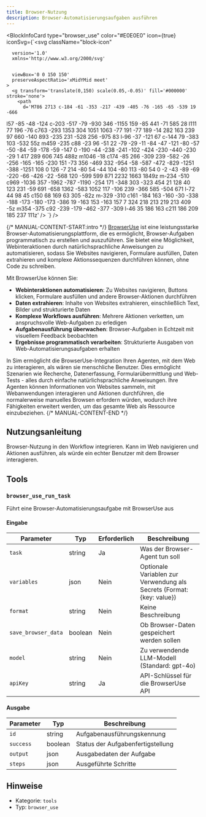 ```yaml
---
title: Browser-Nutzung
description: Browser-Automatisierungsaufgaben ausführen
---
```



<BlockInfoCard 
  type="browser_use"
  color="#E0E0E0"
  icon={true}
  iconSvg={`<svg className="block-icon"
      
      version='1.0'
      xmlns='http://www.w3.org/2000/svg'
      
      
      viewBox='0 0 150 150'
      preserveAspectRatio='xMidYMid meet'
    >
      <g transform='translate(0,150) scale(0.05,-0.05)' fill='#000000' stroke='none'>
        <path
          d='M786 2713 c-184 -61 -353 -217 -439 -405 -76 -165 -65 -539 19 -666
l57 -85 -48 -124 c-203 -517 -79 -930 346 -1155 159 -85 441 -71 585 28 l111
77 196 -76 c763 -293 1353 304 1051 1063 -77 191 -77 189 -14 282 163 239 97
660 -140 893 -235 231 -528 256 -975 83 l-96 -37 -121 67 c-144 79 -383 103
-532 55z m459 -235 c88 -23 96 -51 22 -79 -29 -11 -84 -47 -121 -80 -57 -50
-84 -59 -178 -59 -147 0 -190 -44 -238 -241 -102 -424 -230 -440 -230 -29 1
417 289 606 745 488z m1046 -18 c174 -85 266 -309 239 -582 -26 -256 -165
-165 -230 151 -73 356 -469 332 -954 -58 -587 -472 -829 -1251 -388 -1251 108
0 126 -7 214 -80 54 -44 104 -80 113 -80 54 0 -2 -43 -89 -69 -220 -66 -426
-22 -568 120 -599 599 871 2232 1663 1849z m-234 -510 c969 -1036 357 -1962
-787 -1190 -254 171 -348 303 -323 454 21 128 40 123 231 -59 691 -658 1362
-583 1052 117 -106 239 -366 585 -504 671 l-72 44 98 45 c150 68 169 63 305
-82z m-329 -310 c161 -184 163 -160 -30 -338 -188 -173 -180 -173 -386 19
-163 153 -163 157 7 324 218 213 219 213 409 -5z m354 -375 c92 -239 -179
-462 -377 -309 l-46 35 186 163 c211 186 209 185 237 111z'
        />
      </g>
    </svg>`}
/>

{/* MANUAL-CONTENT-START:intro */}
[BrowserUse](https://browser-use.com/) ist eine leistungsstarke Browser-Automatisierungsplattform, die es ermöglicht, Browser-Aufgaben programmatisch zu erstellen und auszuführen. Sie bietet eine Möglichkeit, Webinteraktionen durch natürlichsprachliche Anweisungen zu automatisieren, sodass Sie Websites navigieren, Formulare ausfüllen, Daten extrahieren und komplexe Aktionssequenzen durchführen können, ohne Code zu schreiben.

Mit BrowserUse können Sie:

- **Webinteraktionen automatisieren**: Zu Websites navigieren, Buttons klicken, Formulare ausfüllen und andere Browser-Aktionen durchführen
- **Daten extrahieren**: Inhalte von Websites extrahieren, einschließlich Text, Bilder und strukturierte Daten
- **Komplexe Workflows ausführen**: Mehrere Aktionen verketten, um anspruchsvolle Web-Aufgaben zu erledigen
- **Aufgabenausführung überwachen**: Browser-Aufgaben in Echtzeit mit visuellem Feedback beobachten
- **Ergebnisse programmatisch verarbeiten**: Strukturierte Ausgaben von Web-Automatisierungsaufgaben erhalten

In Sim ermöglicht die BrowserUse-Integration Ihren Agenten, mit dem Web zu interagieren, als wären sie menschliche Benutzer. Dies ermöglicht Szenarien wie Recherche, Datenerfassung, Formularübermittlung und Web-Tests - alles durch einfache natürlichsprachliche Anweisungen. Ihre Agenten können Informationen von Websites sammeln, mit Webanwendungen interagieren und Aktionen durchführen, die normalerweise manuelles Browsen erfordern würden, wodurch ihre Fähigkeiten erweitert werden, um das gesamte Web als Ressource einzubeziehen.
{/* MANUAL-CONTENT-END */}

## Nutzungsanleitung

Browser-Nutzung in den Workflow integrieren. Kann im Web navigieren und Aktionen ausführen, als würde ein echter Benutzer mit dem Browser interagieren.

## Tools

### `browser_use_run_task`

Führt eine Browser-Automatisierungsaufgabe mit BrowserUse aus

#### Eingabe

| Parameter | Typ | Erforderlich | Beschreibung |
| --------- | ---- | -------- | ----------- |
| `task` | string | Ja | Was der Browser-Agent tun soll |
| `variables` | json | Nein | Optionale Variablen zur Verwendung als Secrets \(Format: \{key: value\}\) |
| `format` | string | Nein | Keine Beschreibung |
| `save_browser_data` | boolean | Nein | Ob Browser-Daten gespeichert werden sollen |
| `model` | string | Nein | Zu verwendende LLM-Modell \(Standard: gpt-4o\) |
| `apiKey` | string | Ja | API-Schlüssel für die BrowserUse API |

#### Ausgabe

| Parameter | Typ | Beschreibung |
| --------- | ---- | ----------- |
| `id` | string | Aufgabenausführungskennung |
| `success` | boolean | Status der Aufgabenfertigstellung |
| `output` | json | Ausgabedaten der Aufgabe |
| `steps` | json | Ausgeführte Schritte |

## Hinweise

- Kategorie: `tools`
- Typ: `browser_use`
